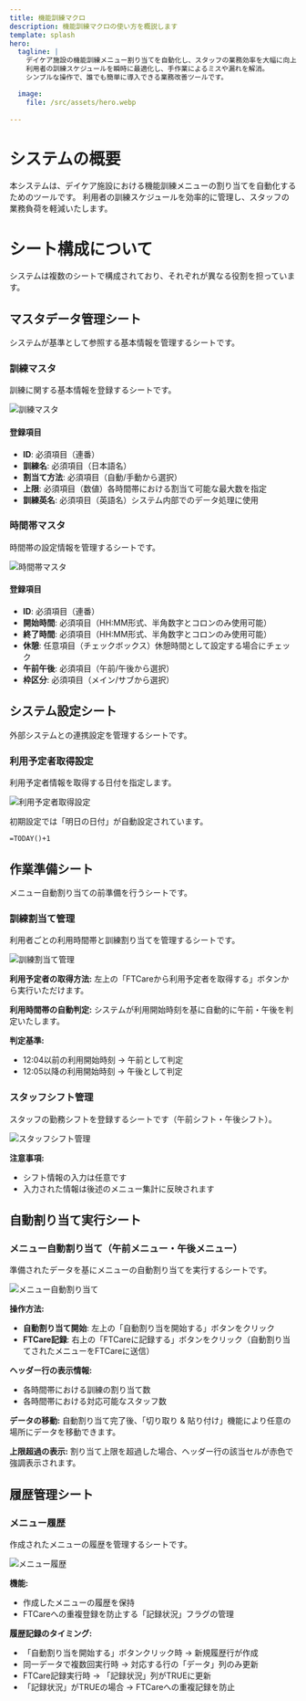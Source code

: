 ```yaml
---
title: 機能訓練マクロ
description: 機能訓練マクロの使い方を概説します
template: splash
hero:
  tagline: |
    デイケア施設の機能訓練メニュー割り当てを自動化し、スタッフの業務効率を大幅に向上させます。
    利用者の訓練スケジュールを瞬時に最適化し、手作業によるミスや漏れを解消。
    シンプルな操作で、誰でも簡単に導入できる業務改善ツールです。

  image:
    file: /src/assets/hero.webp
  
---
```


# システムの概要
本システムは、デイケア施設における機能訓練メニューの割り当てを自動化するためのツールです。
利用者の訓練スケジュールを効率的に管理し、スタッフの業務負荷を軽減いたします。

# シート構成について
システムは複数のシートで構成されており、それぞれが異なる役割を担っています。

## マスタデータ管理シート
システムが基準として参照する基本情報を管理するシートです。

### 訓練マスタ
訓練に関する基本情報を登録するシートです。

![訓練マスタ](/src/assets/master_training.webp)

#### 登録項目
- **ID**: 必須項目（連番）
- **訓練名**: 必須項目（日本語名）
- **割当て方法**: 必須項目（自動/手動から選択）
- **上限**: 必須項目（数値）各時間帯における割当て可能な最大数を指定
- **訓練英名**: 必須項目（英語名）システム内部でのデータ処理に使用

### 時間帯マスタ
時間帯の設定情報を管理するシートです。

![時間帯マスタ](/src/assets/master_timetable.webp)

#### 登録項目
- **ID**: 必須項目（連番）
- **開始時間**: 必須項目（HH:MM形式、半角数字とコロンのみ使用可能）
- **終了時間**: 必須項目（HH:MM形式、半角数字とコロンのみ使用可能）
- **休憩**: 任意項目（チェックボックス）休憩時間として設定する場合にチェック
- **午前午後**: 必須項目（午前/午後から選択）
- **枠区分**: 必須項目（メイン/サブから選択）

## システム設定シート
外部システムとの連携設定を管理するシートです。

### 利用予定者取得設定
利用予定者情報を取得する日付を指定します。

![利用予定者取得設定](/src/assets/config_planned_date.webp)

初期設定では「明日の日付」が自動設定されています。

```
=TODAY()+1
```

## 作業準備シート
メニュー自動割り当ての前準備を行うシートです。

### 訓練割当て管理
利用者ごとの利用時間帯と訓練割り当てを管理するシートです。

![訓練割当て管理](/src/assets/preparation_assignment_training.webp)

**利用予定者の取得方法:**
左上の「FTCareから利用予定者を取得する」ボタンから実行いただけます。

**利用時間帯の自動判定:**
システムが利用開始時刻を基に自動的に午前・午後を判定いたします。

**判定基準:**
- 12:04以前の利用開始時刻 → 午前として判定
- 12:05以降の利用開始時刻 → 午後として判定

### スタッフシフト管理
スタッフの勤務シフトを登録するシートです（午前シフト・午後シフト）。

![スタッフシフト管理](/src/assets/preparation_shift_schedule_am.webp)

**注意事項:**
- シフト情報の入力は任意です
- 入力された情報は後述のメニュー集計に反映されます

## 自動割り当て実行シート
### メニュー自動割り当て（午前メニュー・午後メニュー）
準備されたデータを基にメニューの自動割り当てを実行するシートです。

![メニュー自動割り当て](/src/assets/automation_menu_am.webp)

**操作方法:**
- **自動割り当て開始**: 左上の「自動割り当を開始する」ボタンをクリック
- **FTCare記録**: 右上の「FTCareに記録する」ボタンをクリック（自動割り当てされたメニューをFTCareに送信）

**ヘッダー行の表示情報:**
- 各時間帯における訓練の割り当て数
- 各時間帯における対応可能なスタッフ数

**データの移動:**
自動割り当て完了後、「切り取り & 貼り付け」機能により任意の場所にデータを移動できます。

**上限超過の表示:**
割り当て上限を超過した場合、ヘッダー行の該当セルが赤色で強調表示されます。

## 履歴管理シート
### メニュー履歴
作成されたメニューの履歴を管理するシートです。

![メニュー履歴](/src/assets/history.webp)

**機能:**
- 作成したメニューの履歴を保持
- FTCareへの重複登録を防止する「記録状況」フラグの管理

**履歴記録のタイミング:**
- 「自動割り当を開始する」ボタンクリック時 → 新規履歴行が作成
- 同一データで複数回実行時 → 対応する行の「データ」列のみ更新
- FTCare記録実行時 → 「記録状況」列がTRUEに更新
- 「記録状況」がTRUEの場合 → FTCareへの重複記録を防止